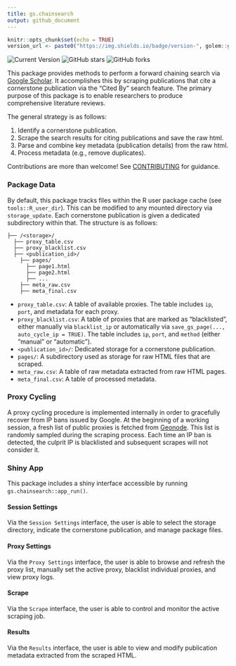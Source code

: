 ```yaml
---
title: gs.chainsearch
output: github_document
---
```


```r
knitr::opts_chunk$set(echo = TRUE)
version_url <- paste0("https://img.shields.io/badge/version-", golem::get_golem_version(), "-blue")
```

![Current Version](`r version_url`)
![GitHub stars](https://img.shields.io/github/stars/timothyslau/gs.chainsearch)
![GitHub forks](https://img.shields.io/github/forks/timothyslau/gs.chainsearch)

This package provides methods to perform a forward chaining search via [Google Scholar](https://scholar.google.com/). It accomplishes this by scraping publications that cite a cornerstone publication via the "Cited By" search feature. The primary purpose of this package is to enable researchers to produce comprehensive literature reviews.

The general strategy is as follows:

1. Identify a cornerstone publication.
2. Scrape the search results for citing publications and save the raw html.
3. Parse and combine key metadata (publication details) from the raw html.
4. Process metadata (e.g., remove duplicates).

Contributions are more than welcome! See [CONTRIBUTING](.github/CONTRIBUTING.md) for guidance.


### Package Data

By default, this package tracks files within the R user package cache (see `tools::R_user_dir`). This can be modified to any mounted directory via `storage_update`. Each cornerstone publication is given a dedicated subdirectory within that. The structure is as follows:

```
├── /<storage>/
  ├── proxy_table.csv
  ├── proxy_blacklist.csv
  ├── <publication_id>/
    ├── pages/
      ├── page1.html
      ├── page2.html
      ├── ...
    ├── meta_raw.csv
    ├── meta_final.csv
```

* `proxy_table.csv`: A table of available proxies. The table includes `ip`, `port`, and metadata for each proxy.
* `proxy_blacklist.csv`: A table of proxies that are marked as "blacklisted", either manually via `blacklist_ip` or automatically via `save_gs_page(..., auto_cycle_ip = TRUE)`. The table includes `ip`, `port`, and `method` (either "manual" or "automatic").
* `<publication_id>/`: Dedicated storage for a cornerstone publication.
* `pages/`: A subdirectory used as storage for raw HTML files that are scraped.
* `meta_raw.csv`: A table of raw metadata extracted from raw HTML pages.
* `meta_final.csv`: A table of processed metadata.


### Proxy Cycling

A proxy cycling procedure is implemented internally in order to gracefully recover from IP bans issued by Google. At the beginning of a working session, a fresh list of public proxies is fetched from [Geonode](https://geonode.com/free-proxy-list/). This list is randomly sampled during the scraping process. Each time an IP ban is detected, the culprit IP is blacklisted and subsequent scrapes will not consider it.


### Shiny App

This package includes a shiny interface accessible by running `gs.chainsearch::app_run()`.


#### Session Settings

Via the `Session Settings` interface, the user is able to select the storage directory, indicate the cornerstone publication, and manage package files.


#### Proxy Settings

Via the `Proxy Settings` interface, the user is able to browse and refresh the proxy list, manually set the active proxy, blacklist individual proxies, and view proxy logs.


#### Scrape

Via the `Scrape` interface, the user is able to control and monitor the active scraping job.


#### Results

Via the `Results` interface, the user is able to view and modify publication metadata extracted from the scraped HTML.
